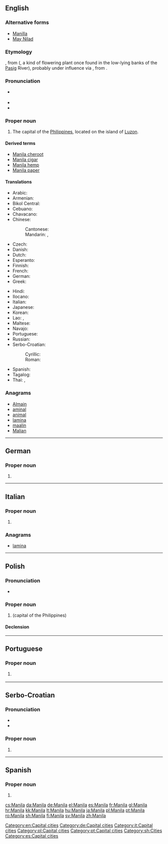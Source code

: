 {{also|manila|Mǎnílā|manilla}}
==English==

{{wikipedia}}

===Alternative forms===
* [[Manilla]] {{qualifier|nonstandard}}
* [[May Nilad]] {{qualifier|historical}}

===Etymology===
{{etyl|tl|en}} {{term|Maynila|lang=tl}}, from {{term|may nilad|lang=tl}} ({{term|may||there is|lang=tl}}, {{term|nilad|lang=tl}} a kind of flowering plant once found in the low-lying banks of the [[Pasig]] River), probably under influence via {{etyl|es|en}}, from {{term|امان الله|أَمَان اَللّٰه|God’s protection|lang=ar}}.

===Pronunciation===
* {{a|UK|US}} {{IPA|/məˈnɪl.ə/|lang=en}}
* {{hyphenation|ma|nila|lang=en}}
* {{rhymes|ɪlə|lang=en}}

===Proper noun===
{{en-proper noun}}

# The capital of the [[Philippines]], located on the island of [[Luzon]].

====Derived terms====
* [[Manila cheroot]]
* [[Manila cigar]]
* [[Manila hemp]]
* [[Manila paper]]

====Translations====
{{trans-top|capital of the Philippines}}
* Arabic: {{t|ar|مَانِيلَا|f|tr=manīlā}}
* Armenian: {{t|hy|Մանիլա}}
* Bikol Central: {{t|bcl|Manila}}
* Cebuano: {{t|ceb|Manila}}
* Chavacano: {{t|cbk|Manila}}
* Chinese:
*: Cantonese: {{t|yue|馬尼拉|tr=maa5 nei4 laai1|sc=Hani}}
*: Mandarin: {{t|cmn|馬尼拉|sc=Hani}},  {{t+|cmn|马尼拉|tr=Mǎnílā|sc=Hani}}
* Czech: {{t+|cs|Manila|f}}
* Danish: {{t+|da|Manila}}
* Dutch: {{t|nl|Manilla}}
* Esperanto: {{t|eo|Manilo}}
* Finnish: {{t+|fi|Manila}}
* French: {{t+|fr|Manille|f}}
* German: {{t+|de|Manila|n}}
* Greek: {{t+|el|Μανίλα|f}}
{{trans-mid}}
* Hindi: {{t|hi|मनीला|tr=Manīlā}}
* Ilocano: {{t|ilo|Manila}}
* Italian: {{t|it|Manila|f}}
* Japanese: {{t|ja|マニラ|tr=Manira}}
* Korean: {{t+|ko|마닐라|tr=Manilla|sc=Hang}}
* Lao: {{t|lo|ມະນີລາ|sc=Laoo}}, {{t|lo|ມານິລາ|sc=Laoo}}
* Maltese: {{t|mt|Manila|f}}
* Navajo: {{t|nv|Manííla}}
* Portuguese: {{t|pt|Manila|f}}
* Russian: {{t|ru|Манила|f|tr=Maníla}}
* Serbo-Croatian:
*: Cyrillic: {{t|sh|Манила|f}}
*: Roman: {{t+|sh|Manila|f}}
* Spanish: {{t+|es|Manila|f}}
* Tagalog: {{t|tl|Maynila}}
* Thai: {{t|th|มะนิลา|tr=má-ní-laa}}, {{t|th|กรุงมะนิลา|tr=grung-má-ní-laa}}
{{trans-bottom}}

===Anagrams===
* [[Almain#English|Almain]]
* [[aminal#English|aminal]]
* [[animal#English|animal]]
* [[lamina#English|lamina]]
* [[maalin#English|maalin]]
* [[Malian#English|Malian]]

[[Category:en:Capital cities]]

----

==German==

===Proper noun===
{{de-proper noun}}

# {{l|en|Manila}}

[[Category:de:Capital cities]]

----

==Italian==

===Proper noun===
{{it-proper noun|g=f}}

# {{l|en|Manila}}

===Anagrams===
* [[lamina#Italian|lamina]]

[[Category:it:Capital cities]]

----

==Polish==
{{wikipedia|lang=pl}}

===Pronunciation===
* {{audio|Pl-Manila.ogg|audio|lang=pl}}

===Proper noun===
{{head|pl|proper noun|g=f}}

# {{l|en|Manila}} (capital of the Philippines)

====Declension====
{{pl-decl-noun-sing|Manila|Manili|Manili|Manilę|Manilą|Manili|Manilo}}

[[Category:pl:Capital cities]]

----

==Portuguese==

===Proper noun===
{{pt-proper noun|f}}

# {{l|en|Manila}} {{gloss|capital of the Philippines}}

[[Category:pt:Capital cities]]
----

==Serbo-Croatian==
{{wikipedia|lang=sh}}

===Pronunciation===
* {{IPA|/mânila/|lang=sh}}
* {{hyphenation|Ma|ni|la|lang=sh}}

===Proper noun===
{{sh-proper noun|g=f|head=Mȁnila|r|Манила|Ма̏нила}}

# {{l|en|Manila}}

[[Category:sh:Cities]]
----
==Spanish==

===Proper noun===
{{es-proper noun|f}}

# {{l|en|Manila}}

[[Category:es:Capital cities]]

[[cs:Manila]]
[[da:Manila]]
[[de:Manila]]
[[el:Manila]]
[[es:Manila]]
[[fr:Manila]]
[[gl:Manila]]
[[hr:Manila]]
[[kk:Manila]]
[[lt:Manila]]
[[hu:Manila]]
[[ja:Manila]]
[[pl:Manila]]
[[pt:Manila]]
[[ro:Manila]]
[[sh:Manila]]
[[fi:Manila]]
[[sv:Manila]]
[[zh:Manila]]
